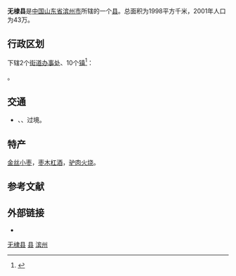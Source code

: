 {{Infobox China County
| county =无棣县
| Photo =ChinaBinzhouWudi.png
| Photoname=无棣县在滨州市的位置
| state =[[山东省|山东省]][[滨州市|滨州市]]
| map =
| map size =
| mapofstate=
| Pinyin =
| Belong =[[山东省|山东省]][[滨州市|滨州市]]
| Types=[[县|县]]
| admincode =371623
| founded =
| seat =
| officerTitle=
| officer =
| division =
| town=
| township=
| subdistrict=
| dialect= [[無棣話|無棣話]]
| post code=251900
| phone code =543
| coordinate =
| area =1998[[平方千米|平方千米]]
| area land =
| area water =
| census yr =2001
| pop =43万
| density =
| GDP =
| web =
}}
'''无棣县'''是[[中国|中国]][[山东省|山东省]][[滨州市|滨州市]]所辖的一个[[县|县]]。总面积为1998平方千米，2001年人口为43万。

== 行政区划 ==
{{PAGENAMEBASE}}下辖2个[[街道办事处|街道办事处]]、10个[[行政建制镇|镇]]<ref>{{PRC admin/ref sgc|37/16/23}}</ref>：

{{PRC admin/children|37/16/23}}。

== 交通 ==
* {{中国国道名|205}}、{{中国国道名|339}}、{{中国国道名|340}}过境。

==特产==
[[金丝小枣|金丝小枣]]，[[枣木杠酒|枣木杠酒]]，[[驴肉火烧|驴肉火烧]]。

== 参考文献 ==
{{reflist}}

== 外部链接 ==
* {{Official website|http://www.wudi.gov.cn/|name=无棣县人民政府}}

{{无棣县行政区划}}
{{滨州市行政区划}}
{{山东行政区划}}
{{山东半岛蓝色经济区}}

[[Category:无棣县|]]
[[Category:滨州区县|县]]
[[Category:山东省县份|滨州]]